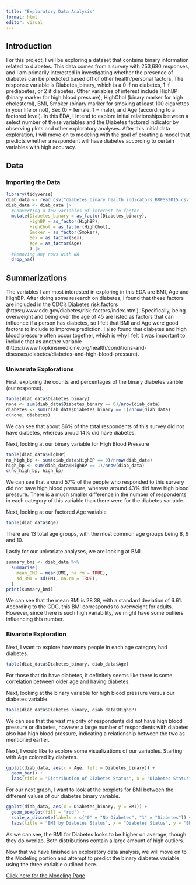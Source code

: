 ```yaml
---
title: "Exploratory Data Analysis"
format: html
editor: visual
---
```


## Introduction

For this project, I will be exploring a dataset that contains binary information related to diabetes. This data comes from a survey with 253,680 responses, and I am primarily interested in investigating whether the presence of diabetes can be predicted based off of other health/personal factors. The response variable is Diabetes_binary, which is a 0 if no diabetes, 1 if prediabetes, or 2 if diabetes. Other variables of interest include HighBP (binary marker for high blood pressure), HighChol (binary marker for high cholesterol), BMI, Smoker (binary marker for smoking at least 100 cigarettes in your life or not), Sex (0 = female, 1 = male), and Age (according to a factored level). In this EDA, I intend to explore initial relationships between a select number of these variables and the Diabetes factored indicator by observing plots and other exploratory analyses. After this initial data exploration, I will move on to modeling with the goal of creating a model that predicts whether a respondent will have diabetes according to certain variables with high accuracy.

## Data

### Importing the Data

```r
library(tidyverse)
diab_data <- read_csv("diabetes_binary_health_indicators_BRFSS2015.csv")
diab_data <- diab_data |>
  #Converting a few variables of interest to factor
  mutate(Diabetes_binary = as_factor(Diabetes_binary),
         HighBP = as_factor(HighBP),
         HighChol = as_factor(HighChol),
         Smoker = as_factor(Smoker),
         Sex = as_factor(Sex),
         Age = as_factor(Age)
         ) |>
  #Removing any rows with NA
  drop_na()
```

## Summarizations

The variables I am most interested in exploring in this EDA are BMI, Age and HighBP. After doing some research on diabetes, I found that these factors are included in the CDC's Diabetes risk factors (https://www.cdc.gov/diabetes/risk-factors/index.html). Specifically, being overweight and being over the age of 45 are listed as factors that can influence if a person has diabetes, so I felt that BMI and Age were good factors to include to improve prediction. I also found that diabetes and high blood pressure often occur together, which is why I felt it was important to include that as another variable (https://www.hopkinsmedicine.org/health/conditions-and-diseases/diabetes/diabetes-and-high-blood-pressure).

### Univariate Explorations

First, exploring the counts and percentages of the binary diabetes varible (our response).

```r
table(diab_data$Diabetes_binary)
none <- sum(diab_data$Diabetes_binary == 0)/nrow(diab_data)
diabetes <- sum(diab_data$Diabetes_binary == 1)/nrow(diab_data)
c(none, diabetes)
```

We can see that about 86% of the total respondents of this survey did not have diabetes, whereas aroud 14% did have diabetes.

Next, looking at our binary variable for High Blood Pressure

```r
table(diab_data$HighBP)
no_high_bp <- sum(diab_data$HighBP == 0)/nrow(diab_data)
high_bp <- sum(diab_data$HighBP == 1)/nrow(diab_data)
c(no_high_bp, high_bp)
```

We can see that around 57% of the people who responded to this survery did not have high blood pressure, whereas around 43% did have high blood pressure. There is a much smaller difference in the number of respondents in each category of this variable than there were for the diabetes variable.

Next, looking at our factored Age variable

```r
table(diab_data$Age)
```

There are 13 total age groups, with the most common age groups being 8, 9 and 10.

Lastly for our univariate analyses, we are looking at BMI

```r
summary_bmi <- diab_data %>%
  summarise(
    mean_BMI = mean(BMI, na.rm = TRUE),
    sd_BMI = sd(BMI, na.rm = TRUE),
  )
print(summary_bmi)
```

We can see that the mean BMI is 28.38, with a standard deviation of 6.61. According to the CDC, this BMI corresponds to overweight for adults. However, since there is such high variability, we might have some outliers influencing this number.

### Bivariate Exploration

Next, I want to explore how many people in each age category had diabetes.

```r
table(diab_data$Diabetes_binary, diab_data$Age)
```

For those that do have diabetes, it definitely seems like there is some correlation between older age and having diabetes.

Next, looking at the binary variable for high blood pressure versus our diabetes variable.

```r
table(diab_data$Diabetes_binary, diab_data$HighBP)
```

We can see that the vast majority of respondents did not have high blood pressure or diabetes, however a large number of respondents with diabetes also had high blood pressure, indicating a relationship between the two as mentioned earlier.

Next, I would like to explore some visualizations of our variables. Starting with Age colored by diabetes.

```r
ggplot(diab_data, aes(x = Age, fill = Diabetes_binary)) +
  geom_bar() +
  labs(title = "Distribution of Diabetes Status", x = "Diabetes Status", y = "Count")
```

For our next graph, I want to look at the boxplots for BMI between the different values of our diabetes binary variable.

```r
ggplot(diab_data, aes(x = Diabetes_binary, y = BMI)) +
  geom_boxplot(fill = "red") +
  scale_x_discrete(labels = c("0" = "No Diabetes", "1" = "Diabetes")) +
  labs(title = "BMI by Diabetes Status", x = "Diabetes Status", y = "BMI")
```

As we can see, the BMI for Diabetes looks to be higher on average, though they do overlap. Both distributions contain a large amount of high outliers.

Now that we have finished an exploratory data analysis, we will move on to the Modeling portion and attempt to predict the binary diabetes variable using the three variable outlined here.

[Click here for the Modeling Page](Modeling.html)
